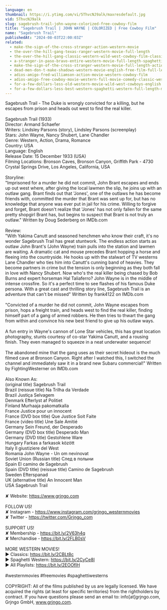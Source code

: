 ```yaml
---
language: en
thumbnail: https://i.ytimg.com/vi/5ThvcNJ9alk/maxresdefault.jpg
vid: 5ThvcNJ9alk
slug: sagebrush-trail-john-wayne-colorized-free-cowboy-film
title: "Sagebrush Trail | JOHN WAYNE | COLORIZED | Free Cowboy Film"
name: "Sagebrush Trail"
publishedAt: "2024-08-03T22:00:03Z"
related:
  - make-the-sign-of-the-cross-stranger-action-western-movie
  - the-over-the-hill-gang-texas-ranger-western-movie-full-length
  - the-over-the-hill-gang-classic-western-wild-west-cowboy-film-classic-westerns-english
  - a-stranger-in-paso-bravo-entire-western-movie-full-length-spaghetti-western-wild-west
  - make-the-sign-of-the-cross-stranger-western-movie-full-length-action-free-film-full-films
  - dead-men-don-t-make-shadows-western-movie-english-free-film-full-length-spaghetti-western
  - adios-amigo-fred-williamson-action-movie-western-cowboy-film
  - adios-amigo-free-cowboy-movie-western-full-movie-comedy-classic-western-movies
  - for-a-few-dollars-less-old-western-movie-wild-west-cowboys-english
  - for-a-few-dollars-less-best-western-spaghetti-western-full-length-movie-wild-west
---
```


Sagebrush Trail - The Duke is wrongly convicted for a killing, but he escapes from prison and heads out west to find the real killer.<br />
<br />
Sagebrush Trail (1933)<br />
Director: Armand Schaefer<br />
Writers: Lindsley Parsons (story), Lindsley Parsons (screenplay)<br />
Stars: John Wayne, Nancy Shubert, Lane Chandler<br />
Genre: Western, Action, Drama, Romance<br />
Country: USA<br />
Language: English<br />
Release Date: 15 December 1933 (USA) <br />
Filming Locations: Bronson Caves, Bronson Canyon, Griffith Park - 4730 Crystal Springs Drive, Los Angeles, California, USA<br />
<br />
Storyline:<br />
"Imprisoned for a murder he did not commit, John Brant escapes and ends up out west where, after giving the local lawmen the slip, he joins up with an outlaw gang. Brant finds out that 'Jones', one of the outlaws he has become friends with, committed the murder that Brant was sent up for, but has no knowledge that anyone was ever put in jail for his crime. Willing to forgive and forget, Brant doesn't realize that 'Jones' has not only fallen for the same pretty shopgirl Brant has, but begins to suspect that Brant is not truly an outlaw." Written by Doug Sederberg on IMDb.com <br />
<br />
Review:<br />
"With Yakima Canutt and seasoned henchmen who know their craft, it's no wonder Sagebrush Trail has great stuntwork. The endless action starts as outlaw John Brant's (John Wayne) train pulls into the station and lawmen are waiting. A dramatic cat and mouse precedes Brant hopping a horse and fleeing into the countryside. He hooks up with the stalwart of TV westerns Lane Chandler who ties him into Canutt's cunning band of heavies. They become partners in crime but the tension is only beginning as they both fall in love with Nancy Shubert. Now who's the real killer being chased by Bob Burns and expert horseman Hal Taliaferro? John Wayne is in the middle of intense crossfire. So it's a perfect time to see flashes of his famous Duke persona. With a great cast and thrilling story line, Sagebrush Trail is an adventure that can't be missed" Written by frank4122 on IMDb.com <br />
<br />
"Convicted of a murder he did not commit, John Wayne escapes from prison, hops a freight train, and heads west to find the real killer, finding himself part of a gang of armed robbers. He then tries to thwart the gang from within and convince his new best friend to give up his outlaw ways.<br />
<br />
A fun entry in Wayne's cannon of Lone Star vehicles, this has great location photography, stunts courtesy of co-star Yakima Canutt, and a rousing finish. They even managed to squeeze in a neat underwater sequence!<br />
<br />
The abandoned mine that the gang uses as their secret hideout is the much filmed cave at Bronson Canyon. Right after I watched this, I switched the channel and immediately saw it in a brand new Subaru commercial!" Written by FightingWesterner on IMDb.com<br />
<br />
Also Known As:<br />
(original title) Sagebrush Trail<br />
Brazil (reissue title) Na Trilha da Verdade<br />
Brazil Justiça Selvagem<br />
Denmark Efterlyst af Politiet<br />
Finland Murhaaja pakomatkalla<br />
France Justice pour un innocent<br />
France (DVD box title) Que Justice Soit Faite<br />
France (video title) Une Sale Amitié<br />
Germany Sein Freund, der Desperado<br />
Germany (DVD box title) Desperado Man<br />
Germany (DVD title) Gestohlene Ware<br />
Hungary Farkas a farkasok között<br />
Italy Il giustiziere del West<br />
Romania John Wayne - Un om nevinovat<br />
Soviet Union (Russian title) След в полыни<br />
Spain El camino de Sagebrush<br />
Spain (DVD title) (reissue title) Camino de Sagebrush<br />
Sweden Efterspanad<br />
UK (alternative title) An Innocent Man<br />
USA Sagebrush Trail<br />
<br />
✘ Website: https://www.grjngo.com<br />
<br />
FOLLOW US!<br />
✘ Instagram - https://www.instagram.com/grjngo_westernmovies<br />
✘ Twitter - https://twitter.com/Grjngo_com<br />
<br />
SUPPORT US!<br />
✘ Membership - https://bit.ly/2V63h4q<br />
✘ Merchandise - https://bit.ly/2FLB0sV<br />
<br />
MORE WESTERN MOVIES! <br />
► Classics: https://bit.ly/2CBLt8c <br />
► Spaghetti Western: https://bit.ly/2CyCe8I <br />
► All Playlists: https://bit.ly/2EOOfIH <br />
<br />
#westernmovies #freemovies #spaghettiwesterns<br />
<br />
COPYRIGHT: All of the films published by us are legally licensed. We have acquired the rights (at least for specific territories) from the rightholders by contract. If you have questions please send an email to: info[at]grjngo.com, Grjngo GmbH, www.grjngo.com.
